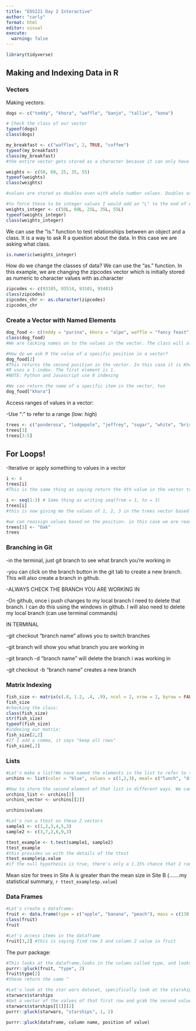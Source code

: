 ```yaml
---
title: "EDS221 Day 2 Interactive"
author: "carly"
format: html
editor: visual
execute: 
  warning: false
---
```


```r
library(tidyverse)
```

## Making and Indexing Data in R

### Vectors

Making vectors:

```r
dogs <- c("teddy", "khora", "waffle", "banjo", "tallie", "kona")

# Check the class of our vector
typeof(dogs)
class(dogs)
```

```r
my_breakfast <- c("waffles", 2, TRUE, "coffee")
typeof(my_breakfast)
class(my_breakfast)
#the entire vector gets stored as a character because it can only have 1 type so it defaults to character
```

```r
weights <- c(50, 60, 25, 35, 55)
typeof(weights)
class(weights)

#values are stored as doubles even with whole number values. Doubles are values that can have decimals. 

#to force these to be integer values I would add an "L" to the end of each
weights_integer <- c(50L, 60L, 25L, 35L, 55L)
typeof(weights_integer)
class(weights_integer)
```

We can use the "is." function to test relationships between an object and a class. It is a way to ask R a question about the data. In this case we are asking what class.

```r
is.numeric(weights_integer)
```

How do we change the classes of data? We can use the "as." function. In this example, we are changing the zipcodes vector which is initially stored as numeric to character values with as.character

```r
zipcodes <- c(93105, 93514, 93101, 93401)
class(zipcodes)
zipcodes_chr <- as.character(zipcodes)
zipcodes_chr
```

### Create a Vector with Named Elements

```r
dog_food <- c(teddy = "purina", khora = "alpo", waffle = "fancy feast", banjo = "blue diamond", tallie = "farmer's dog")
class(dog_food)
#We are tacking names on to the values in the vector. The class will always be of the stored values (those that are to the right of the equals sign). In most cases, the data in the vector is not named.
```

```r
#How do we ask R the value of a specific position in a vector?
dog_food[2]
#This returns the second position in the vector. In this case it is Khora. 
#R uses a 1-index. The first element is 1.
#NOTE: Python and Javascript use 0 indexing
```

```r
#We can return the name of a specific item in the vector, too
dog_food["khora"]
```

Access ranges of values in a vector:

-Use ":" to refer to a range (low: high)

```r
trees <- c("ponderosa", "lodgepole", "jeffrey", "sugar", "white", "bristlecone")
trees[3]
trees[3:5]
```

## For Loops!

-Iterative or apply something to values in a vector

```r
i <- 4
trees[i]
#This is the same thing as saying return the 4th value in the vector trees
```

```r
i <- seq(1:3) # Same thing as writing seq(from = 1, to = 3)
trees[i]
#this is now giving me the values of 1, 2, 3 in the trees vector based on the sequence we created
```

```r
#we can reassign values based on the position. in this case we are reassigning the third item in the vector as "oak".
trees[3] <- "Oak"
trees
```

### Branching in Git

-in the terminal, just git branch to see what branch you're working in

-you can click on the branch button in the git tab to create a new branch. This will also create a branch in github.

-ALWAYS CHECK THE BRANCH YOU ARE WORKING IN

-On github, once i push changes to my local branch I need to delete that branch. I can do this using the windows in github. I will also need to delete my local branch (can use terminal commands)

IN TERMINAL

-git checkout "branch name" allows you to switch branches

-git branch will show you what branch you are working in

-git branch -d "branch name" will delete the branch i was working in

-git checkout -b "branch name" creates a new branch

### Matrix Indexing

```r
fish_size <- matrix(c(.8, 1.2, .4, .9), ncol = 2, nrow = 2, byrow = FALSE)
fish_size
#checking the class:
class(fish_size)
str(fish_size)
typeof(fish_size)
#indexing our matrix:
fish_size[2,2]
#If I add a comma, it says "keep all rows"
fish_size[,2]
```

### Lists

```r
#Let's make a list!We nave named the elements in the list to refer to them later on.
urchins <- list(color = "blue", values = c(1,2,3), meal= c("lunch", "dinner", "dessert"), cost = 5L)
```

```r
#How to store the second element of that list in different ways. We can use double brackets to make it a vector and index as a vector or a list
urchins_list <- urchins[2]
urchins_vector <- urchins[[2]]
```

```r
urchins$values
```

```r
#Let's run a ttest on these 2 vectors
sample1 <- c(1,2,3,4,5,3)
sample2 <- c(3,7,2,6,9,3)

ttest_example <- t.test(sample1, sample2)
ttest_example
#this provides us with the details of the ttest
ttest_example$p.value
#if the null hypothesis is true, there's only a 1.15% chance that 2 random samples would be atleast as different as the sample means we found
```

Mean size for trees in Site A is greater than the mean size in Site B (.......my statistical summary, `r ttest_example$p.value`)

### Data Frames

```r
#Let's create a dataframe:
fruit <- data.frame(type = c("apple", "banana", "peach"), mass = c(130, 195, 150))
class(fruit)
fruit

#Let's access items in the dataframe
fruit[3,2] #this is saying find row 3 and column 2 value in fruit
```

The purr package:

```r
#This looks at the dataframe,looks in the column called type, and looks for the second element:
purrr::pluck(fruit, "type", 2)
fruit$type[2]
#these return the same ^

#Let's look at the star wars dataset, specifically look at the starships column.  
starwars$starships
#Get a vector of the values of that first row and grab the second value in that vector. We can do that with both options below:
starwars$starships[[1]][2]
purrr::pluck(starwars, "starships", 1, 2)

purrr::pluck(dataframe, column name, position of value)
```
